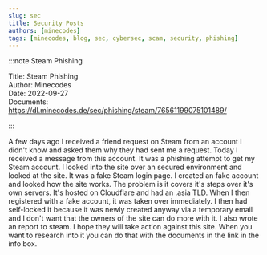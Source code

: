 ```yaml
---
slug: sec
title: Security Posts
authors: [minecodes]
tags: [minecodes, blog, sec, cybersec, scam, security, phishing]
---
```


:::note Steam Phishing

Title: Steam Phishing<br/>
Author: Minecodes<br/>
Date: 2022-09-27<br/>
Documents: https://dl.minecodes.de/sec/phishing/steam/76561199075101489/

:::

A few days ago I received a friend request on Steam from an account I didn't know and asked them why they had sent me a request.
Today I received a message from this account. It was a phishing attempt to get my Steam account.
I looked into the site over an secured environment and looked at the site. It was a fake Steam login page.
I created an fake account and looked how the site works. The problem is it covers it's steps over it's own servers.
It's hosted on Cloudflare and had an .asia TLD. When I then registered with a fake account, it was taken over immediately.
I then had self-locked it because it was newly created anyway via a temporary email and I don't want that the owners of the site can do more with it.
I also wrote an report to steam. I hope they will take action against this site.
When you want to research into it you can do that with the documents in the link in the info box.